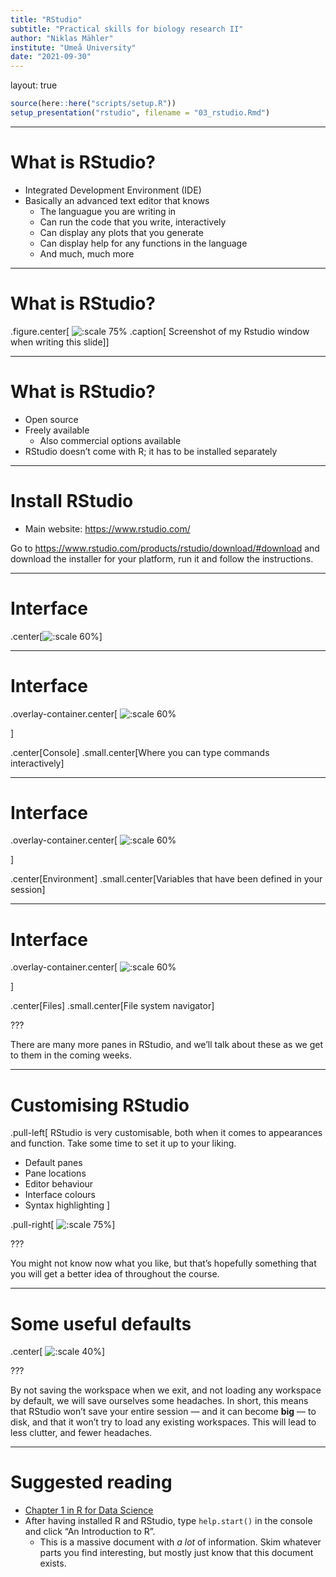 ```yaml
---
title: "RStudio"
subtitle: "Practical skills for biology research II"
author: "Niklas Mähler"
institute: "Umeå University"
date: "2021-09-30"
---
```


layout: true

```r
source(here::here("scripts/setup.R"))
setup_presentation("rstudio", filename = "03_rstudio.Rmd")
```

---

# What is RStudio?

- Integrated Development Environment (IDE)
- Basically an advanced text editor that knows
  - The languague you are writing in
  - Can run the code that you write, interactively
  - Can display any plots that you generate
  - Can display help for any functions in the language
  - And much, much more

---

# What is RStudio?

.figure.center[
![:scale 75%](../img/rstudio_screenshot.png)
.caption[
Screenshot of my Rstudio window when writing this slide
]]

---

# What is RStudio?

- Open source
- Freely available
  - Also commercial options available
- RStudio doesn't come with R; it has to be installed separately

---

# Install RStudio

- Main website: <https://www.rstudio.com/>

Go to <https://www.rstudio.com/products/rstudio/download/#download> and download the installer for your platform, run it and follow the instructions.

---

# Interface

.center[![:scale 60%](../img/rstudio_default.png)]

---

# Interface

.overlay-container.center[
![:scale 60%](../img/rstudio_default.png)

<!-- <svg class="overlay" viewBox="-1 -1 162 92"> -->
<!-- <rect y="6" width="85" height="83" fill="transparent" stroke="red"> -->
<!-- </svg> -->
]

.center[Console]
.small.center[Where you can type commands interactively]

---

# Interface

.overlay-container.center[
![:scale 60%](../img/rstudio_default.png)

<!-- <svg class="overlay" viewBox="-1 -1 162 92"> -->
<!-- <rect x="87" y="6" width="73" height="27" fill="transparent" stroke="red"> -->
<!-- </svg> -->
]

.center[Environment]
.small.center[Variables that have been defined in your session]

---

# Interface

.overlay-container.center[
![:scale 60%](../img/rstudio_default.png)

<!-- <svg class="overlay" viewBox="-1 -1 162 92"> -->
<!-- <rect x="87" y="34" width="73" height="55" fill="transparent" stroke="red"> -->
<!-- </svg> -->
]

.center[Files]
.small.center[File system navigator]

???

There are many more panes in RStudio, and we'll talk about these as we get to them in the coming weeks.

---

# Customising RStudio

.pull-left[
RStudio is very customisable, both when it comes to appearances and function.
Take some time to set it up to your liking.

- Default panes
- Pane locations
- Editor behaviour
- Interface colours
- Syntax highlighting
]

.pull-right[
![:scale 75%](../img/rstudio_settings.png)
]

???

You might not know now what you like, but that's hopefully something that you will get a better idea of throughout the course.

---

# Some useful defaults

.center[
![:scale 40%](../img/rstudio_workspace_preferences.png)
]

???

By not saving the workspace when we exit, and not loading any workspace by default, we will save ourselves some headaches.
In short, this means that RStudio won't save your entire session — and it can become **big** — to disk, and that it won't try to load any existing workspaces.
This will lead to less clutter, and fewer headaches.

---

# Suggested reading

- [Chapter 1 in R for Data Science](https://r4ds.had.co.nz/introduction.html)
- After having installed R and RStudio, type `help.start()` in the console and click "An Introduction to R".
  - This is a massive document with *a lot* of information. Skim whatever parts you find interesting, but mostly just know that this document exists.